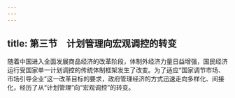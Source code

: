 ```yaml
---
---
---
```

title: 第三节　计划管理向宏观调控的转变
---




随着中国进入全面发展商品经济的改革阶段，体制外经济力量日益增强，国民经济运行受国家单一计划调控的传统体制框架发生了改变。为了适应“国家调节市场、市场引导企业”这一改革目标的要求，政府管理经济的方式迅速走向多样化、间接化，经历了从“计划管理”向“宏观调控”的转变。